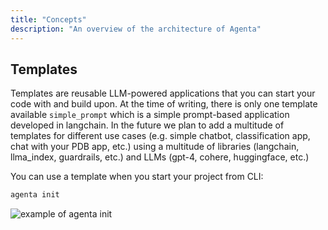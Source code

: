 ```yaml
---
title: "Concepts"
description: "An overview of the architecture of Agenta"
---
```




## Templates

Templates are reusable LLM-powered applications that you can start your code with and build upon. 
At the time of writing, there is only one template available `simple_prompt` which is a simple prompt-based application developed in langchain.
In the future we plan to add a multitude of templates for different use cases (e.g. simple chatbot, classification app, chat with your PDB app, etc.) using a multitude of libraries (langchain, llma_index, guardrails, etc.) and LLMs (gpt-4, cohere, huggingface, etc.)

You can use a template when you start your project from CLI:

```bash
agenta init
```

![example of agenta init](/docs/images/using_template.png)

